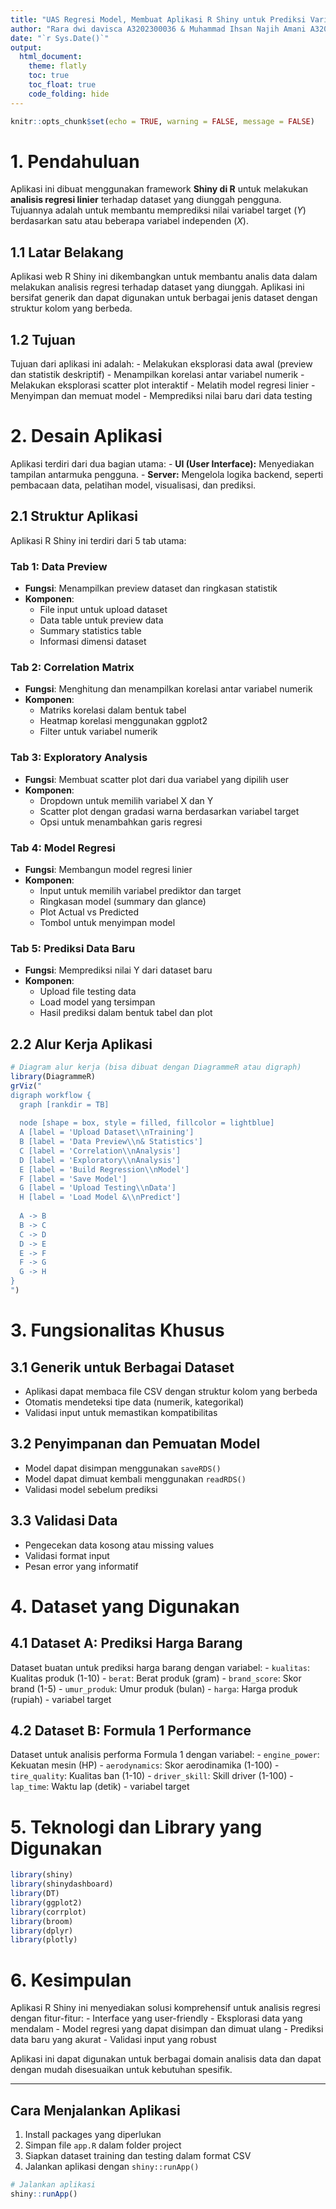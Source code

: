 ```yaml
---
title: "UAS Regresi Model, Membuat Aplikasi R Shiny untuk Prediksi Variabel Y Berdasarkan Variabel X"
author: "Rara dwi davisca A3202300036 & Muhammad Ihsan Najih Amani A3202300031"
date: "`r Sys.Date()`"
output:
  html_document:
    theme: flatly
    toc: true
    toc_float: true
    code_folding: hide
---
```


```r
knitr::opts_chunk$set(echo = TRUE, warning = FALSE, message = FALSE)
```

# 1. Pendahuluan
Aplikasi ini dibuat menggunakan framework **Shiny di R** untuk melakukan **analisis regresi linier** terhadap dataset yang diunggah pengguna. Tujuannya adalah untuk membantu memprediksi nilai variabel target (*Y*) berdasarkan satu atau beberapa variabel independen (*X*).

## 1.1 Latar Belakang
Aplikasi web R Shiny ini dikembangkan untuk membantu analis data dalam melakukan analisis regresi terhadap dataset yang diunggah. Aplikasi ini bersifat generik dan dapat digunakan untuk berbagai jenis dataset dengan struktur kolom yang berbeda.

## 1.2 Tujuan
Tujuan dari aplikasi ini adalah:
- Melakukan eksplorasi data awal (preview dan statistik deskriptif)
- Menampilkan korelasi antar variabel numerik
- Melakukan eksplorasi scatter plot interaktif
- Melatih model regresi linier
- Menyimpan dan memuat model
- Memprediksi nilai baru dari data testing

# 2. Desain Aplikasi
Aplikasi terdiri dari dua bagian utama:
- **UI (User Interface):** Menyediakan tampilan antarmuka pengguna.
- **Server:** Mengelola logika backend, seperti pembacaan data, pelatihan model, visualisasi, dan prediksi.

## 2.1 Struktur Aplikasi
Aplikasi R Shiny ini terdiri dari 5 tab utama:

### Tab 1: Data Preview
- **Fungsi**: Menampilkan preview dataset dan ringkasan statistik
- **Komponen**: 
  - File input untuk upload dataset
  - Data table untuk preview data
  - Summary statistics table
  - Informasi dimensi dataset

### Tab 2: Correlation Matrix
- **Fungsi**: Menghitung dan menampilkan korelasi antar variabel numerik
- **Komponen**:
  - Matriks korelasi dalam bentuk tabel
  - Heatmap korelasi menggunakan ggplot2
  - Filter untuk variabel numerik

### Tab 3: Exploratory Analysis
- **Fungsi**: Membuat scatter plot dari dua variabel yang dipilih user
- **Komponen**:
  - Dropdown untuk memilih variabel X dan Y
  - Scatter plot dengan gradasi warna berdasarkan variabel target
  - Opsi untuk menambahkan garis regresi

### Tab 4: Model Regresi
- **Fungsi**: Membangun model regresi linier
- **Komponen**:
  - Input untuk memilih variabel prediktor dan target
  - Ringkasan model (summary dan glance)
  - Plot Actual vs Predicted
  - Tombol untuk menyimpan model

### Tab 5: Prediksi Data Baru
- **Fungsi**: Memprediksi nilai Y dari dataset baru
- **Komponen**:
  - Upload file testing data
  - Load model yang tersimpan
  - Hasil prediksi dalam bentuk tabel dan plot

## 2.2 Alur Kerja Aplikasi

```r
# Diagram alur kerja (bisa dibuat dengan DiagrammeR atau digraph)
library(DiagrammeR)
grViz("
digraph workflow {
  graph [rankdir = TB]
  
  node [shape = box, style = filled, fillcolor = lightblue]
  A [label = 'Upload Dataset\\nTraining']
  B [label = 'Data Preview\\n& Statistics']
  C [label = 'Correlation\\nAnalysis']
  D [label = 'Exploratory\\nAnalysis']
  E [label = 'Build Regression\\nModel']
  F [label = 'Save Model']
  G [label = 'Upload Testing\\nData']
  H [label = 'Load Model &\\nPredict']
  
  A -> B
  B -> C
  C -> D
  D -> E
  E -> F
  F -> G
  G -> H
}
")
```

# 3. Fungsionalitas Khusus

## 3.1 Generik untuk Berbagai Dataset
- Aplikasi dapat membaca file CSV dengan struktur kolom yang berbeda
- Otomatis mendeteksi tipe data (numerik, kategorikal)
- Validasi input untuk memastikan kompatibilitas

## 3.2 Penyimpanan dan Pemuatan Model
- Model dapat disimpan menggunakan `saveRDS()`
- Model dapat dimuat kembali menggunakan `readRDS()`
- Validasi model sebelum prediksi

## 3.3 Validasi Data
- Pengecekan data kosong atau missing values
- Validasi format input
- Pesan error yang informatif

# 4. Dataset yang Digunakan

## 4.1 Dataset A: Prediksi Harga Barang
Dataset buatan untuk prediksi harga barang dengan variabel:
- `kualitas`: Kualitas produk (1-10)
- `berat`: Berat produk (gram)
- `brand_score`: Skor brand (1-5)
- `umur_produk`: Umur produk (bulan)
- `harga`: Harga produk (rupiah) - variabel target

## 4.2 Dataset B: Formula 1 Performance
Dataset untuk analisis performa Formula 1 dengan variabel:
- `engine_power`: Kekuatan mesin (HP)
- `aerodynamics`: Skor aerodinamika (1-100)
- `tire_quality`: Kualitas ban (1-10)
- `driver_skill`: Skill driver (1-100)
- `lap_time`: Waktu lap (detik) - variabel target

# 5. Teknologi dan Library yang Digunakan

```r
library(shiny)
library(shinydashboard)
library(DT)
library(ggplot2)
library(corrplot)
library(broom)
library(dplyr)
library(plotly)
```

# 6. Kesimpulan

Aplikasi R Shiny ini menyediakan solusi komprehensif untuk analisis regresi dengan fitur-fitur:
- Interface yang user-friendly
- Eksplorasi data yang mendalam
- Model regresi yang dapat disimpan dan dimuat ulang
- Prediksi data baru yang akurat
- Validasi input yang robust

Aplikasi ini dapat digunakan untuk berbagai domain analisis data dan dapat dengan mudah disesuaikan untuk kebutuhan spesifik.

---

## Cara Menjalankan Aplikasi

1. Install packages yang diperlukan
2. Simpan file `app.R` dalam folder project
3. Siapkan dataset training dan testing dalam format CSV
4. Jalankan aplikasi dengan `shiny::runApp()`

```r
# Jalankan aplikasi
shiny::runApp()
```